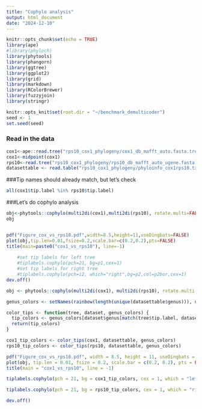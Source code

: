 ```yaml
---
title: "Cophylo analysis"
output: html_document
date: "2024-12-10"
---
```


```r
knitr::opts_chunk$set(echo = TRUE)
library(ape)
#library(phyloch)
library(phytools)
library(phangorn)
library(ggtree)
library(ggplot2)
library(grid)
library(markdown)
library(RColorBrewer)
library(fuzzyjoin)
library(stringr)

knitr::opts_knit$set(root.dir = "~/benchmark_demulticoder")
seed <- 1
set.seed(seed)
```

### Read in the data
```r
cox1<-ape::read.tree("rps10_cox1_phylogeny/cox1_db_mafft_auto.fasta.treefile")
cox1<-midpoint(cox1)
rps10<-read.tree("rps10_cox1_phylogeny/rps10_db_mafft_auto_ugene.fasta.treefile")
datasettable <- read.table("rps10_cox1_phylogeny/phyloinfo_cox1rps10.txt", sep = "\t", header=T, stringsAsFactors = F, quote = "")
```


###Tip names should already match, but let's check
```r
all(cox1$tip.label %in% rps10$tip.label)
```

###Let's do cophylo analysis
```r
obj<-phytools::cophylo(multi2di(cox1),multi2di(rps10), rotate.multi=FALSE)
obj


pdf("Figure_cox_vs_rps10.pdf",width=8.5,height=11,useDingbats=FALSE)
plot(obj,tip.len=0.01,fsize=0.2,scale.bar=c(0.2,0.2),pts=FALSE)
title(main=paste0("cox1_vs_rps10"), line=-1)
	
	#set tip labels for left tree
	#tiplabels.cophylo(pch=21, bg=p1,cex=1)
	#set tip labels for right tree
	#tiplabels.cophylo(pch=i2, which="right",bg=p2,col=p2bor,cex=1)
dev.off()
```


```r
obj <- phytools::cophylo(multi2di(cox1), multi2di(rps10), rotate.multi = TRUE)

genus_colors <- setNames(rainbow(length(unique(datasettable$genus))), unique(datasettable$genus))

color_tips <- function(tree, dataset, genus_colors) {
  tip_colors <- genus_colors[dataset$genus[match(tree$tip.label, dataset$tip_label)]]
  return(tip_colors)
}

cox1_tip_colors <- color_tips(cox1, datasettable, genus_colors)
rps10_tip_colors <- color_tips(rps10, datasettable, genus_colors)

pdf("Figure_cox_vs_rps10.pdf", width = 8.5, height = 11, useDingbats = FALSE)
plot(obj, tip.len = 0.01, fsize = 0.2, scale.bar = c(0.2, 0.2), pts = FALSE)
title(main = "cox1_vs_rps10", line = -1)

tiplabels.cophylo(pch = 21, bg = cox1_tip_colors, cex = 1, which = "left")

tiplabels.cophylo(pch = 21, bg = rps10_tip_colors, cex = 1, which = "right")

dev.off()
```